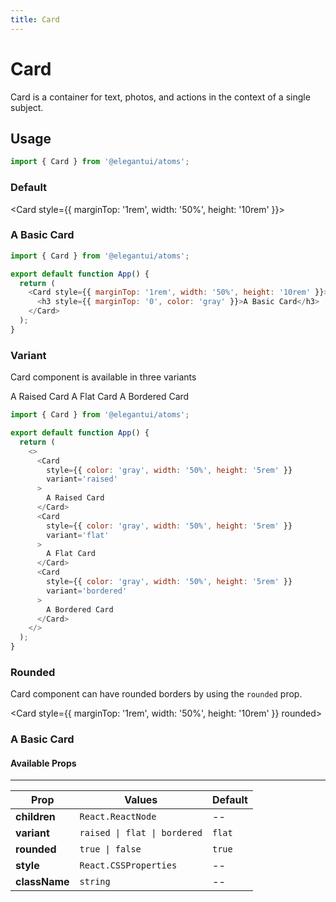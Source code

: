 ```yaml
---
title: Card
---
```



# Card

Card is a container for text, photos, and actions in the context of a single subject.

## Usage

```jsx
import { Card } from '@elegantui/atoms';
```

### Default

<Card style={{ marginTop: '1rem', width: '50%', height: '10rem' }}>
  <h3 style={{ marginTop: '0', color: 'gray' }}>A Basic Card</h3>
</Card>

```js
import { Card } from '@elegantui/atoms';

export default function App() {
  return (
    <Card style={{ marginTop: '1rem', width: '50%', height: '10rem' }}>
      <h3 style={{ marginTop: '0', color: 'gray' }}>A Basic Card</h3>
    </Card>
  );
}
```

### Variant

Card component is available in three variants

<div
  style={{
    marginTop: '1rem',
    display: 'flex',
    flexDirection: 'column',
    gap: '0.5rem',
    overflowX: 'auto'
  }}
>
  <Card
    style={{ color: 'gray', width: '50%', height: '5rem' }}
    variant='raised'
  >
    A Raised Card
  </Card>
  <Card style={{ color: 'gray', width: '50%', height: '5rem' }} variant='flat'>
    A Flat Card
  </Card>
  <Card
    style={{ color: 'gray', width: '50%', height: '5rem' }}
    variant='bordered'
  >
    A Bordered Card
  </Card>
</div>

```js
import { Card } from '@elegantui/atoms';

export default function App() {
  return (
    <>
      <Card
        style={{ color: 'gray', width: '50%', height: '5rem' }}
        variant='raised'
      >
        A Raised Card
      </Card>
      <Card
        style={{ color: 'gray', width: '50%', height: '5rem' }}
        variant='flat'
      >
        A Flat Card
      </Card>
      <Card
        style={{ color: 'gray', width: '50%', height: '5rem' }}
        variant='bordered'
      >
        A Bordered Card
      </Card>
    </>
  );
}
```

### Rounded

Card component can have rounded borders by using the `rounded` prop.

<Card style={{ marginTop: '1rem', width: '50%', height: '10rem' }} rounded>
  <h3 style={{ marginTop: '0', color: 'gray' }}>A Basic Card</h3>
</Card>

#### Available Props

---

| **Prop**      | **Values**                                      | **Default** |
| ------------- | ----------------------------------------------- | ----------- |
| **children**  | `React.ReactNode`                               | --          |
| **variant**   | <code>raised &#124; flat &#124; bordered</code> | `flat`      |
| **rounded**   | <code>true &#124; false </code>                 | `true`      |
| **style**     | `React.CSSProperties`                           | --          |
| **className** | `string`                                        | --          |
